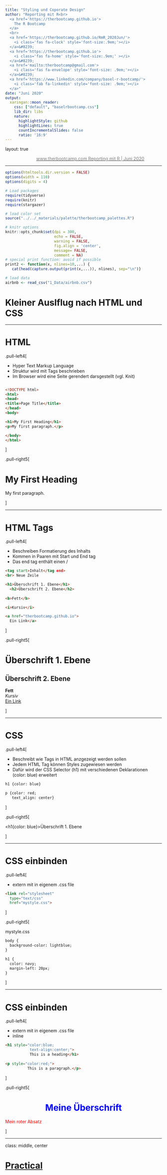 ```yaml
---
title: "Styling und Coporate Design"
author: "Reporting mit R<br>
  <a href='https://therbootcamp.github.io'>
    The R Bootcamp
  </a>
  <br>
  <a href='https://therbootcamp.github.io/RmR_2020Jun/'>
    <i class='fas fa-clock' style='font-size:.9em;'></i>
  </a>&#8239; 
  <a href='https://therbootcamp.github.io'>
    <i class='fas fa-home' style='font-size:.9em;' ></i>
  </a>&#8239;
  <a href='mailto:therbootcamp@gmail.com'>
    <i class='fas fa-envelope' style='font-size: .9em;'></i>
  </a>&#8239;
  <a href='https://www.linkedin.com/company/basel-r-bootcamp/'>
    <i class='fab fa-linkedin' style='font-size: .9em;'></i>
  </a>"
date: "Juni 2020"
output:
  xaringan::moon_reader:
    css: ["default", "baselrbootcamp.css"]
    lib_dir: libs
    nature:
      highlightStyle: github
      highlightLines: true
      countIncrementalSlides: false
      ratio: '16:9'
---
```


layout: true

<div class="my-footer">
  <span style="text-align:center">
    <span> 
      <img src="https://raw.githubusercontent.com/therbootcamp/therbootcamp.github.io/master/_sessions/_image/by-sa.png" height=14 style="vertical-align: middle"/>
    </span>
    <a href="https://therbootcamp.github.io/">
      <span style="padding-left:82px"> 
        <font color="#7E7E7E">
          www.therbootcamp.com
        </font>
      </span>
    </a>
    <a href="https://therbootcamp.github.io/">
      <font color="#7E7E7E">
       Reporting mit R | Juni 2020
      </font>
    </a>
    </span>
  </div> 

---

```r
options(htmltools.dir.version = FALSE)
options(width = 110)
options(digits = 4)

# Load packages
require(tidyverse)
require(knitr)
require(stargazer)

# load color set
source("../../_materials/palette/therbootcamp_palettes.R")

# knitr options
knitr::opts_chunk$set(dpi = 300, 
                      echo = FALSE, 
                      warning = FALSE, 
                      fig.align = 'center', 
                      message= FALSE,
                      comment = NA)
# special print function: avoid if possible
print2 <- function(x, nlines=10,...) {
   cat(head(capture.output(print(x,...)), nlines), sep="\n")}

# load data
airbnb <- read_csv("1_Data/airbnb.csv")

```

# Kleiner Auslflug nach HTML und CSS


---

# HTML

.pull-left4[
<ul>
  <li class="m1"><span>Hyper Text <high>Markup</high> Language</span></li>
  <li class="m2"><span>Struktur wird mit <high>Tags</high> beschrieben</span></li> 
  <li class="m3"><span>Im Browser wird eine Seite gerendert darsgestellt (vgl. Knit)</span></li> 
</ul>

````html

<!DOCTYPE html>
<html>
<head>
<title>Page Title</title>
</head>
<body>

<h1>My First Heading</h1>
<p>My first paragraph.</p>

</body>
</html>
````

]

.pull-right5[

<html>
<head>
<title>Page Title</title>
</head>
<body>

<h1>My First Heading</h1>
<p>My first paragraph.</p>

</body>
</html>

]

---

# HTML Tags

.pull-left4[
<ul>
  <li class="m1"><span>Beschreiben Formatierung des Inhalts</span></li>
  <li class="m2"><span>Kommen in Paaren mit <high>Start und End </high> tag</span></li> 
  <li class="m3"><span>Das end tag enthält einen / </span></li> 
</ul>

````html
<tag start>Inhalt</tag end>
<br> Neue Zeile

<h1>Überschrift 1. Ebene</h1>
  <h2>Überschrift 2. Ebene</h2>
  
<b>Fett</b>

<i>Kursiv</i>

<a href="therbootcamp.github.io">
  Ein Link</a>

````

]

.pull-right5[

<html>
<head>
<title>Page Title</title>
</head>
<body>

<h1>Überschrift 1. Ebene</h1>
  <h2>Überschrift 2. Ebene</h2>
  
  
<b>Fett</b>
<br>
<i>Kursiv</i>
<br>
<a href="therbootcamp.github.io">
  Ein Link</a>
</body>
</html>

]

---

# CSS

.pull-left4[
<ul>
  <li class="m1"><span>Beschreibt wie Tags in HTML anzgezeigt werden sollen</span></li>
  <li class="m2"><span>Jedem HTML Tag können Styles zugewiesen werden</span></li> 
  <li class="m3"><span>Dafür wird der CSS Selector (h1) mit verschiedenen Deklarationen (color: blue) erweitert</span></li> 
</ul>

````html
h1 {color: blue}

p {color: red;
   text_align: center}

````

]

.pull-right5[

<html>
<head>
<title>Page Title</title>
</head>
<body>

<h1{color: blue}>Überschrift 1. Ebene</h1>
  
</body>
</html>

]

---

# CSS einbinden

.pull-left4[
<ul>
  <li class="m1"><span><high>extern</high> mit <link> in eigenem .css file</span></li>
</ul>

````html
<link rel="stylesheet" 
  type="text/css" 
  href="mystyle.css">
````

]

.pull-right5[

mystyle.css
````html
body {
  background-color: lightblue;
}

h1 {
  color: navy;
  margin-left: 20px;
}
````

]

---

# CSS einbinden

.pull-left4[
<ul>
  <li class="m1"><span><high>extern</high> mit <link> in eigenem .css file</span></li>
  <li class="m2"><span><high>inline</high></span></li> 
</ul>

````html
<h1 style="color:blue;
           text-align:center;">
           This is a heading</h1>
           
<p style="color:red;">
          This is a paragraph.</p>
````

]

.pull-right5[

<h1 style="color:blue;
           text-align:center;">
           Meine Überschrift</h1>
           
<p style="color:red;">
          Mein roter Absatz</p>

]

---




class: middle, center

<h1><a href="https://therbootcamp.github.io/RmR_2020Jun/_sessions/_Markdown3/Markdown3_practical.html">Practical</a></h1>

